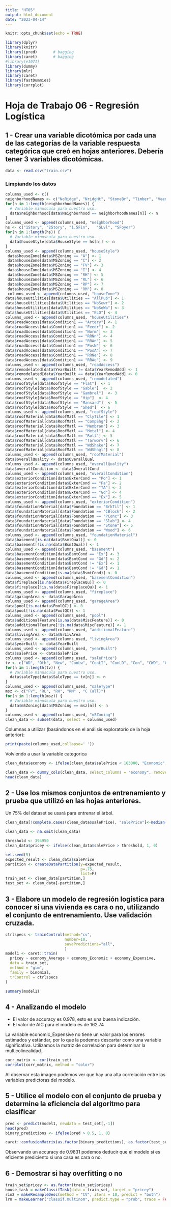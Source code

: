 ```yaml
---
title: "HT05"
output: html_document
date: "2023-04-14"
---
```


```r
knitr::opts_chunk$set(echo = TRUE)
```

``` r
library(dplyr)
library(knitr)
library(ipred)       # bagging
library(caret)       # bagging
#library(e1071)
library(dummy)
library(mlr)
library(caret)
library(fastDummies)
library(corrplot)

```

# Hoja de Trabajo 06 - Regresión Logística

## 1 - Crear una variable dicotómica por cada una de las categorías de la variable respuesta categórica que creó en hojas anteriores. Debería tener 3 variables dicotómicas.
```r
data <- read.csv("train.csv")
```

### Limpiando los datos
```r
columns_used <- c()
neighborhoodNames <- c("NoRidge", "NridgHt", "StoneBr", "Timber", "Veenker", "Somerst", "ClearCr", "Crawfor", "CollgCr", "Blmngtn", "Gilbert", "NWAmes", "SawyerW", "Mitchel", "NAmes", "NPkVill", "SWISU", "Blueste", "Sawyer", "OldTown", "Edwards", "BrkSide", "BrDale", "IDOTRR", "MeadowV")
for(n in 1:length(neighborhoodNames)) {
  # Variable minuscula para nuestro uso.
  data$neighborhood[data$Neighborhood == neighborhoodNames[n]] <- n
}
columns_used <- append(columns_used, "neighborhood")
hs <- c("1Story", "2Story",	"1.5Fin",	"SLvl", "SFoyer")
for(n in 1:length(hs)) {
  # Variable minuscula para nuestro uso.
  data$houseStyle[data$HouseStyle == hs[n]] <- n
}
columns_used <- append(columns_used, "houseStyle")
 data$houseZone[data$MSZoning == "A"] <- 1
 data$houseZone[data$MSZoning == "C"] <- 2
 data$houseZone[data$MSZoning == "FV"] <- 3
 data$houseZone[data$MSZoning == "I"] <- 4
 data$houseZone[data$MSZoning == "RH"] <- 5
 data$houseZone[data$MSZoning == "RL"] <- 6
 data$houseZone[data$MSZoning == "RP"] <- 7
 data$houseZone[data$MSZoning == "RM"] <- 8
 columns_used <- append(columns_used, "houseZone")
data$houseUtilities[data$Utilities == "AllPub"] <- 1
data$houseUtilities[data$Utilities == "NoSewr"] <- 2
data$houseUtilities[data$Utilities == "NoSeWa"] <- 3
data$houseUtilities[data$Utilities == "ELO"] <- 4
columns_used <- append(columns_used, "houseUtilities")
data$roadAccess[data$Condition1 == "Artery"] <- 1
data$roadAccess[data$Condition1 == "Feedr"] <- 2
data$roadAccess[data$Condition1 == "Norm"] <- 3
data$roadAccess[data$Condition1 == "RRNn"] <- 4
data$roadAccess[data$Condition1 == "RRAn"] <- 5
data$roadAccess[data$Condition1 == "PosN"] <- 6
data$roadAccess[data$Condition1 == "PosA"] <- 7
data$roadAccess[data$Condition1 == "RRNe"] <- 8
data$roadAccess[data$Condition1 == "RRAe"] <- 9
columns_used <- append(columns_used, "roadAccess")
data$remodelated[data$YearBuilt != data$YearRemodAdd] <- 1
data$remodelated[data$YearBuilt == data$YearRemodAdd] <- 0
columns_used <- append(columns_used, "remodelated")
data$roofStyle[data$RoofStyle == "Flat"]  <- 1
data$roofStyle[data$RoofStyle == "Gable"]  <- 2
data$roofStyle[data$RoofStyle == "Gambrel"]  <- 3
data$roofStyle[data$RoofStyle == "Hip"]  <- 4
data$roofStyle[data$RoofStyle == "Mansard"]  <- 5
data$roofStyle[data$RoofStyle == "Shed"]  <- 6
columns_used <- append(columns_used, "roofStyle")
data$roofMaterial[data$RoofMatl == "ClyTile"] <- 1
data$roofMaterial[data$RoofMatl == "CompShg"] <- 2
data$roofMaterial[data$RoofMatl == "Membran"] <- 3
data$roofMaterial[data$RoofMatl == "Metal"] <- 4
data$roofMaterial[data$RoofMatl == "Roll"] <- 5
data$roofMaterial[data$RoofMatl == "Tar&Grv"] <- 6
data$roofMaterial[data$RoofMatl == "WdShake"] <- 7
data$roofMaterial[data$RoofMatl == "WdShngl"] <- 8
columns_used <- append(columns_used, "roofMaterial")
data$overallQuality <- data$OverallQual
columns_used <- append(columns_used, "overallQuality")
data$overallCondition <- data$OverallCond
columns_used <- append(columns_used, "overallCondition")
data$exteriorCondition[data$ExterCond == "Po"] <- 1
data$exteriorCondition[data$ExterCond == "Fa"] <- 2
data$exteriorCondition[data$ExterCond == "TA"] <- 3
data$exteriorCondition[data$ExterCond == "Gd"] <- 4
data$exteriorCondition[data$ExterCond == "Ex"] <- 5
columns_used <- append(columns_used, "exteriorCondition")
data$foundationMaterial[data$Foundation == "BrkTil"] <- 1
data$foundationMaterial[data$Foundation == "CBlock"] <- 2
data$foundationMaterial[data$Foundation == "PConc"] <- 3
data$foundationMaterial[data$Foundation == "Slab"] <- 4
data$foundationMaterial[data$Foundation == "Stone"] <- 5
data$foundationMaterial[data$Foundation == "Wood"] <- 6
columns_used <- append(columns_used, "foundationMaterial")
data$basement[is.na(data$BsmtQual)] <- 0
data$basement[!is.na(data$BsmtQual)] <- 1
columns_used <- append(columns_used, "basement")
data$basementCondition[data$BsmtCond == "Ex"] <- 3
data$basementCondition[data$BsmtCond == "Gd"] <- 2
data$basementCondition[data$BsmtCond != "Ex"] <- 1
data$basementCondition[data$BsmtCond != "Gd"] <- 1
data$basementCondition[is.na(data$BsmtCond)] <- 0
columns_used <- append(columns_used, "basementCondition")
data$fireplace[is.na(data$FireplaceQu)] <- 0
data$fireplace[!is.na(data$FireplaceQu)] <- 1
columns_used <- append(columns_used, "fireplace")
data$garageArea <- data$GarageArea
columns_used <- append(columns_used, "garageArea")
data$pool[is.na(data$PoolQC)] <- 0
data$pool[!is.na(data$PoolQC)] <- 1
columns_used <- append(columns_used, "pool")
data$additionalFeature[is.na(data$MiscFeature)] <- 0
data$additionalFeature[!is.na(data$MiscFeature)] <- 1
columns_used <- append(columns_used, "additionalFeature")
data$livingArea <- data$GrLivArea
columns_used <- append(columns_used, "livingArea")
data$yearBuilt <- data$YearBuilt
columns_used <- append(columns_used, "yearBuilt")
data$salePrice <- data$SalePrice
columns_used <- append(columns_used, "salePrice")
tv <- c("WD", "Oth", "New", "ConLw", "ConLI", "ConLD", "Con", "CWD", "COD")
for(n in 1:length(tv)) {
  # Variable minuscula para nuestro uso.
  data$saleType[data$SaleType == tv[n]] <- n
}
columns_used <- append(columns_used, "saleType")
msz <- c("FV", "RL", "RH", "RM" , "C (all)")
for(n in 1:length(msz)) {
  # Variable minuscula para nuestro uso.
  data$mSZoning[data$MSZoning == msz[n]] <- n
}
columns_used <- append(columns_used, "mSZoning")
clean_data <- subset(data, select = columns_used)
```

Columnas a utilizar (basándonos en el análisis exploratorio de la hoja anterior):
```r
print(paste(columns_used,collapse=' '))
```

Volviendo a usar la variable categorica
```r
clean_data$economy <- ifelse(clean_data$salePrice < 163000, "Economic", ifelse(clean_data$salePrice >= 163000 & clean_data$salePrice <= 214000, "Average", "Expensive"))
```

```r
clean_data <- dummy_cols(clean_data, select_columns = "economy", remove_selected_columns = TRUE)
head(clean_data)
```

## 2 - Use los mismos conjuntos de entrenamiento y prueba que utilizó en las hojas anteriores.
Un 75% del dataset se usará para entrenar el árbol.

```r
clean_data[!complete.cases(clean_data$salePrice), "salePrice"]<-median(clean_data$salePrice, na.rm = T)
```

```r
clean_data <- na.omit(clean_data)
```


```r
threshold <- 394950
clean_data$pricey <- ifelse(clean_data$salePrice > threshold, 1, 0)
```

``` r
set.seed(5)
expected_result <- clean_data$salePrice
partition <- createDataPartition(y=expected_result,
                                 p=.75,
                                 list=F)
train_set <- clean_data[partition,]
test_set <- clean_data[-partition,]

```


## 3 - Elabore un modelo de regresión logística para conocer si una vivienda es cara o no, utilizando el conjunto de entrenamiento. Use validación cruzada.

```r
ctrlspecs <- trainControl(method="cv", 
                          number=10, 
                          savePredictions="all",
                          )
model1 <- caret::train(
  pricey ~ economy_Average + economy_Economic + economy_Expensive, 
  data = train_set,
  method = "glm",
  family = binomial,
  trControl = ctrlspecs
)

summary(model1)
```

## 4 - Analizando el modelo

- El valor de accuracy es 0.978, esto es una buena indicación. 
- El valor de AIC para el modelo es de 162.74

La variable economic_Expensive no tiene un valor para los errores estimados y estándar, por lo que la podemos descartar como una variable significativa. Utilizamos la matriz de correlación para determinar la multicolinealidad.

``` r
corr_matrix <- cor(train_set)
corrplot(corr_matrix, method = "color")
```
Al observar esta imagen podemos ver que hay una alta correlación entre las variables predictoras del modelo.

## 5 - Utilice el modelo con el conjunto de prueba y determine la eficiencia del algoritmo para clasificar

```r
pred <- predict(model1, newdata = test_set[,-1])
head(pred)
binary_predictions <- ifelse(pred > 0.5, 1, 0)

caret::confusionMatrix(as.factor(binary_predictions), as.factor(test_set$pricey))

```

Observando un accuracy de 0.9831 podemos deducir que el modelo si es eficiente prediciento si una casa es cara o no.

## 6 - Demostrar si hay overfitting o no

```r
train_set$pricey <- as.factor(train_set$pricey)
house_task = makeClassifTask(data = train_set, target = "pricey")
rin2 = makeResampleDesc(method = "CV", iters = 10, predict = "both")
lrn = makeLearner("classif.multinom", predict.type = "prob", trace = FALSE)
```

